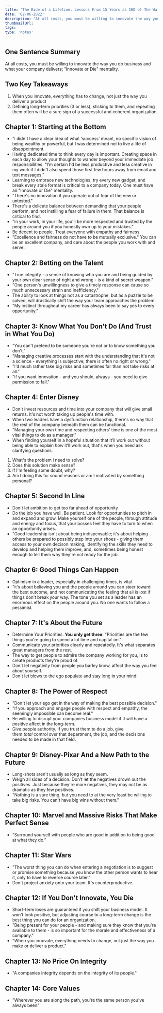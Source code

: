 ```yaml
---
title: "The Ride of a Lifetime: Lessons From 15 Years as CEO of The Walt Disney Company by Bob Iger"
date: '02-06-2022'
description: "At all costs, you must be willing to innovate the way you do business and what your company delivers; Innovate or Die mentality."
thumbnailUrl: 
tags: 
type: 'notes'
---
```


One Sentence Summary
--------------------

At all costs, you must be willing to innovate the way you do business and what your company delivers; "Innovate or Die" mentality.

Two Key Takeaways
-----------------

1.  When you innovate, everything has to change, not just the way you deliver a product
2.  Defining long-term priorities (3 or less), sticking to them, and repeating them often will be a sure sign of a successful and coherent organization.

Chapter 1: Starting at the Bottom
---------------------------------

-   "I didn't have a clear idea of what 'success' meant, no specific vision of being wealthy or powerful, but I was determined not to live a life of disappointment.
-   Having dedicated time to think every day is important. Creating space in each day to allow your thoughts to wander beyond your immediate job responsibilities. "I'm certain I'd be less productive and less creative in my work if I didn't also spend those first few hours away from email and text messages."
-   Learning to embrace new technologies, try every new gadget, and break every stale format is critical to a company today. One must have an "Innovate or Die" mentality.
-   "There's no innovation if you operate out of fear of the new or untested."
-   There's a delicate balance between demanding that your people perform, and not instilling a fear of failure in them. That balance is critical to find.
-   "In your work, in your life, you'll be more respected and trusted by the people around you if you honestly own up to your mistakes."
-   Be decent to people. Treat everyone with empathy and fairness.
-   "Excellence and fairness do not have to be mutually exclusive." You can be an excellent company, and care about the people you work with and serve.

Chapter 2: Betting on the Talent
--------------------------------

-   "True integrity - a sense of knowing who you are and being guided by your own clear sense of right and wrong - is a kind of secret weapon."
-   "One person's unwillingness to give a timely response can cause so much unnecessary strain and inefficiency."
-   The ability to look at things not as a catastrophe, but as a puzzle to be solved, will drastically shift the way your team approaches the problem.
-   "My instinct throughout my career has always been to say yes to every opportunity."

Chapter 3: Know What You Don't Do (And Trust in What You Do)
------------------------------------------------------------

-   "You can't pretend to be someone you're not or to know something you don't."
-   "Managing creative processes start with the understanding that it's not a science - everything is subjective; there is often no right or wrong."
-   "I'd much rather take big risks and sometimes fail than not take risks at all."
-   "If you want innovation - and you should, always - you need to give permission to fail."

Chapter 4: Enter Disney
-----------------------

-   Don't invest resources and time into your company that will give small returns. It's not worth taking up people's time with.
-   When two leaders have a dysfunction relationship, there's no way that the rest of the company beneath them can be functional.
-   "Managing your own time and respecting others' time is one of the most vital things to do as a manager."
-   When finding yourself in a hopeful situation that it'll work out without being able to explain *how* it'll work out, that's when you need ask clarifying questions.

1.  What's the problem I need to solve?
2.  Does this solution make sense?
3.  If I'm feeling some doubt, why?
4.  Am I doing this for sound reasons or am I motivated by something personal?

Chapter 5: Second In Line
-------------------------

-   Don't let ambition to get too far ahead of opportunity
-   Do the job you have well. Be patient. Look for opportunities to pitch in and expand and grow. Make yourself one of the people, through attitude and energy and focus, that your bosses feel they have to turn to when an opportunity arises.
-   "Good leadership isn't about being indispensable; it's about helping others be prepared to possibly step into your shoes - giving them access to your own decison making, identifying the skills they need to develop and helping them improve, and, sometimes being honest enough to tell them why they're not ready for the job.

Chapter 6: Good Things Can Happen
---------------------------------

-   Optimism in a leader, especially in challenging times, is vital
-   "it's about believing you and the people around you can steer toward the best outcome, and not communicating the feeling that all is lost if things don't break your way. The tone you set as a leader has an enormous effect on the people around you. No one wants to follow a pessimist.

Chapter 7: It's About the Future
--------------------------------

-   Determine Your Priorities. **You only get three**. "Priorities are the few things you're going to spend a lot time and capital on."
-   Communicate your priorities clearly and repeatedly. It's what separates great managers from the rest.
-   The way to get people to admire the company working for you, is to create products they're proud of.
-   Don't let negativity from people you barley know, affect the way you feel about yourself.
-   Don't let blows to the ego populate and stay long in your mind.

Chapter 8: The Power of Respect
-------------------------------

-   "Don't let your ego get in the way of making the best possible decision."
-   "If you approach and engage people with respect and empathy, the seemingly impossible can become real."
-   Be willing to disrupt your companies business model if it will have a positive affect in the long-term.
-   Give people authority. If you trust them to do a job, give them *total* control over that department, the job, and the decisions needed to be made in that field.

Chapter 9: Disney-Pixar And a New Path to the Future
----------------------------------------------------

-   Long-shots aren't usually as long as they seem.
-   Weigh all sides of a decision. Don't let the negatives drown out the positives. Just because they're more negatives, they may not be as dramatic as they few positives.
-   "Nothing is a sure thing, but you need to at the very least be willing to take big risks. You can't have big wins without them."

Chapter 10: Marvel and Massive Risks That Make Perfect Sense
------------------------------------------------------------

-   "Surround yourself with people who are good in addition to being good at what they do."

Chapter 11: Star Wars
---------------------

-   "The worst thing you can do when entering a negotiation is to suggest or promise something because you know the other person wants to hear it, only to have to reverse course later."
-   Don't project anxiety onto your team. It's counterproductive.

Chapter 12: If You Don't Innovate, You Die
------------------------------------------

-   Short-term loses are guaranteed if you shift your business model. It won't look positive, but adjusting course to a long-term change is the best thing you can do for an organization.
-   "Being present for your people - and making sure they know that you're available to them - is so important for the morale and effectiveness of a company."
-   "When you innovate, everything needs to change, not just the way you make or deliver a product."

Chapter 13: No Price On Integrity
---------------------------------

-   "A companies integrity depends on the integrity of its people."

Chapter 14: Core Values
-----------------------

-   "Wherever you are along the path, you're the same person you've always been"
